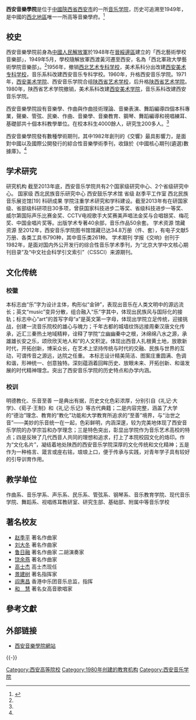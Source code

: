 {{Infobox University
 |name              = 西安音乐学院<br />Xi'an Conservatory of Music
 |native_name       = 
 |native_name_lang  = 
 |image             = [[File:Xi'an_Conservatory_of_Music_logo.jpg|220px]]
 |image_size        = 
 |caption           = 
 |latin_name        = 
 |motto             = 明德教化 乐音至善
 |established       = 1949年
 |closed            = 
 |type              = 公立
 |affiliation       = 
 |endowment         = 
 |officer_in_charge = 
 |chairman          = 
 |chancellor        = 
 |president         = 
 |vice-president    = 
 |superintendent    = 
 |provost           = 
 |vice_chancellor   = 
 |rector            = 
 |principal         = 
 |dean              = 王真
 |director          = 
 |head_label        = 
 |head              = 
 |faculty           = 
 |staff             = 
 |students          = 
 |undergrad         = 
 |postgrad          = 
 |doctoral          = 
 |other             = 
 |city              = [[西安|西安]]
 |state             = 
 |province          = [[陕西|陕西]]
 |country           = [[中国|中国]]
 |coor              = 
 |campus            = 
 |former_names      = 
 |free_label        = 
 |free              = 
 |sports            = 
 |colors            = 
 |colours           = 
 |nickname          = 
 |mascot            = 
 |athletics         = 
 |affiliations      = 
 |website           =http://www.xacom.edu.cn
 |logo              = 
 |footnotes         = 
}}
'''西安音樂學院'''是位于[[中國|中國]][[陝西省|陝西省]][[西安市|西安市]]的一所[[音乐学院|音乐学院]]，历史可追溯至1949年，是中國的[[中国西北地区|西北地區]]唯一一所高等音樂學府。<ref name="Official Website">{{cite web|url=http://www.xacom.edu.cn/Article/Index.asp|title=西安音樂學院，學院概況|accessdate=2009-10-07|accessdaymonth=|accessmonthday=|accessyear=|author=黨政辦公室 ，|last=|first=|authorlink=|coauthors=|date=|year=|month=|format=|work=西安音樂學院網站|publisher=西安音樂學院|pages=|language=zh|doi=|archiveurl=https://web.archive.org/web/20111213221346/http://www.xacom.edu.cn/Article/Index.asp|archivedate=2011-12-13|quote=|deadurl=yes}}</ref>

==校史==
西安音樂學院前身為[[中國人民解放軍|中國人民解放軍]]於1948年在[[晉綏邊區|晉綏邊區]]建立的「西北藝術學校音樂部」，1949年5月，學校隨解放軍西渡黃河遷至西安，名為「西北軍政大學藝術學院音樂部」。<ref name="Official Website"/>1956年，撤销[[西北艺术专科学校|西北艺术专科学校]]，美术系科分出改建[[西安美术专科学校|西安美术专科学校]]，音乐系科改建西安音乐专科学校。1960年，升格西安音乐学院。1971年，[[西安美术学院|西安美术学院]]、西安音乐学院合组[[陕西省艺术学校|陕西省艺术学校]]，后升格[[陕西省艺术学院|陕西省艺术学院]]。1980年，陕西省艺术学院撤销，美术系科改建[[西安美术学院|西安美术学院]]，音乐系科改建西安音乐学院。

西安音樂學院設有音樂學、作曲與作曲技術理論、音樂表演、舞蹈編導四個本科專業，聲樂、管弦、民樂、作曲、音樂學、音樂教育、鋼琴、舞蹈編導和視唱練耳、基礎部共十個本科教學單位。在校本科生4000餘人，研究生200多人。<ref name="Official Website"/>

西安音樂學院發有數種學術期刊，其中1982年創刊的《交響》最具影響力，是面對中國以及國際公開發行的綜合性音樂學術季刊，收錄於《中國核心期刊(遴選)數據庫》。<ref name="Official Website"/>

==学术研究==
研究机构
截至2013年底，西安音乐学院共有2个国家级研究中心、2个省级研究中心。
国家级
西北民族音乐研究中心
西安鼓乐学术馆
省级
赵季平工作室
西北民族音乐展览馆[19] 
科研成果
学院注重学术研究和学科建设。截至2013年有在研国家级、省部级科研项目30多项，曾获国家科技进步二等奖、省级科技进步一等奖、威尔第国际声乐比赛金奖、CCTV电视歌手大奖赛美声唱法金奖与合唱银奖、梅花奖、中国金唱片奖等。出版学术专著40余部，音乐作品50余套。
学术资源
馆藏资源
至2012年，西安音乐学院图书馆馆藏已达34.8万册（件、套），有电子文献5万册、各类工具书790种，其中音乐类261种。
学术期刊
学报《交响》创刊于1982年，是面对国内外公开发行的综合性音乐学术季刊，为“北京大学中文核心期刊目录”及“中文社会科学引文索引”（CSSCI）来源期刊。

==文化传统==
===校徽===
本标志由“乐”字为设计主体，构形似“金钟”，表现出音乐在人类文明中的源远流长；英文“music”变异分散，组合融入“乐”字其中，体现出民族风与国际化的接
轨；标志中心“art”的首写字母“a”是英文第一字母，体现出学院立足传统，迎接挑战，创建一流音乐院校的雄心与魄力；千年古都的城墙纹饰远接周秦汉唐文化传承，近汇三秦热土地域精粹，诠释了学院“立幽幽秦中之根，沐绵绵八水之源，承雄雄长安之乐，颂欣欣天地人和”的人文积淀。体现出西音人扎根黄土地，放歌新时代，开拓创新，博采众长，在艺术上坚持传统与时代的交融、民族与世界的互动，可谓传音之源远，达院之任重。
本标志设计精美简洁、图案庄重圆满、色调和谐，形神统一、创意独特。深刻蕴涵着回眸历史、放眼未来、开拓创新、和谐发展的时代精神理念。突出了西安音乐学院的历史特点和办学内涵。
===校训===
明德教化、乐音至善
一是典出有据，历史文化色彩浓厚，分别引自《礼记·大学》、《荀子·王制》和《礼记·乐记》等古代典籍；二是内容完整，涵盖了大学的“德治”理念、教育的“教化”功能和大学教育所追求的“至善”境界，与“治世之音”——美妙的乐音统一在一起，色彩鲜明，内涵深邃，较为完美地体现了西安音乐学院的办学宗旨和办学理念；三是特色突出，彰显出学院作为音乐艺术高校的特点；四是反映了几代西音人共同的理想和追求，打上了本院校园文化的烙印。作为“文化名片”，凝结着地处陕西的西安音乐学院深厚的文化传统和文化精神；五是作为一种格言、箴言或座右铭，琅琅上口，便于传承与实践，对青年学子具有较好的引导训育作用。

==教学单位==
作曲系、音乐学系、声乐系、民乐系、管弦系、钢琴系、音乐教育学院、现代音乐学院、舞蹈系、视唱练耳教研室、研究生部、基础部、附属中等音乐学校

==著名校友==
* [[赵季平|赵季平]]   著名作曲家
* [[刘大冬|刘大冬]]   著名作曲家
* [[鲁日融|鲁日融]]   著名作曲家 二胡演奏家
* [[饶余燕|饶余燕]]   著名作曲家
* [[高士杰|高士杰]]   高士杰现任
* [[景建树|景建树]]   著名指挥家
* [[阎惠昌|阎惠昌]]   香港中乐团音乐总监，指挥
* [[和　慧|和　慧]]   著名女高音歌唱家

==參考文獻==
{{reflist}}

==外部链接==
*[http://www.xacom.edu.cn/ 西安音樂學院網站]{{Wayback|url=http://www.xacom.edu.cn/ |date=20100108020002 }}

{{-}}
{{西安}}
{{中国艺术院校}}
{{陕西高等院校}}
{{Authority control}}
[[Category:西安高等院校|Category:西安高等院校]]
[[Category:1980年创建的教育机构|Category:1980年创建的教育机构]]
[[Category:西安音乐学院|Category:西安音乐学院]]
